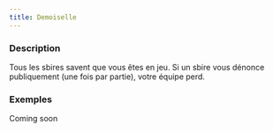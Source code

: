 ```yaml
---
title: Demoiselle
---
```



<Role DEMOISELLE header />

### Description

Tous les sbires savent que vous êtes en jeu. Si un sbire vous dénonce publiquement (une fois par partie), votre équipe perd.

### Exemples

Coming soon
